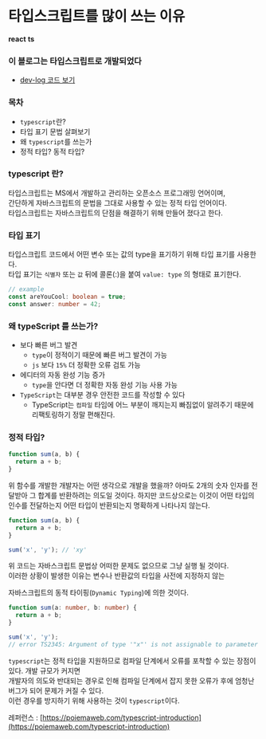 # 타입스크립트를 많이 쓰는 이유
**react** **ts**

### 이 블로그는 타입스크립트로 개발되었다
- <a href="https://github.com/min050410/TechBlog">dev-log 코드 보기</a>

### 목차
- `typescript`란?
- 타입 표기 문법 살펴보기
- 왜 `typescript`를 쓰는가
- 정적 타입? 동적 타입?

### typescript 란?
타입스크립트는 MS에서 개발하고 관리하는 오픈소스 프로그래밍 언어이며,    
간단하게 자바스크립트의 문법을 그대로 사용할 수 있는 정적 타입 언어이다.  
타입스크립트는 자바스크립트의 단점을 해결하기 위해 만들어 졌다고 한다.   


### 타입 표기  
타입스크립트 코드에서 어떤 변수 또는 값의 type을 표기하기 위해 타입 표기를 사용한다.  
타입 표기는 `식별자` 또는 `값` 뒤에 콜론(:)을 붙여 `value: type` 의 형태로 표기한다.

```ts
// example
const areYouCool: boolean = true;
const answer: number = 42;
```

<h3 id="why">왜 typeScript 를 쓰는가?</h3>


- 보다 빠른 버그 발견
  - `type`이 정적이기 때문에 빠른 버그 발견이 가능
  - `js` 보다 `15%` 더 정확한 오류 검토 가능
- 에디터의 자동 완성 기능 증가
  - `type`을 안다면 더 정확한 자동 완성 기능 사용 가능
- `TypeScript`는 대부분 경우 안전한 코드를 작성할 수 있다  
  - TypeScript는 `컴파일` 타임에 어느 부분이 깨지는지 빠짐없이 알려주기 때문에 리팩토링하기 정말 편해진다.
     
### 정적 타입?

```js
function sum(a, b) {
  return a + b;
}
```

위 함수를 개발한 개발자는 어떤 생각으로 개발을 했을까? 아마도 2개의 숫자 인자를 전달받아 그 합계를 반환하려는 의도일 것이다.
하지만 코드상으로는 이것이 어떤 타입의 인수를 전달하는지 어떤 타입이 반환되는지 명확하게 나타나지 않는다.

```js
function sum(a, b) {
  return a + b;
}

sum('x', 'y'); // 'xy'
```

위 코드는 자바스크립트 문법상 어떠한 문제도 없으므로 그냥 실행 될 것이다.   
이러한 상황이 발생한 이유는 변수나 반환값의 타입을 사전에 지정하지 않는  

자바스크립트의 동적 타이핑(`Dynamic Typing`)에 의한 것이다.

```ts
function sum(a: number, b: number) {
  return a + b;
}

sum('x', 'y');
// error TS2345: Argument of type '"x"' is not assignable to parameter of type 'number'.
```

`typescript`는 정적 타입을 지원하므로 컴파일 단계에서 오류를 포착할 수 있는 장점이 있다. 개발 규모가 커지면  
개발자의 의도와 반대되는 경우로 인해 컴파일 단계에서 잡지 못한 오류가 후에 엄청난 버그가 되어 문제가 커질 수 있다.  
이런 경우를 방지하기 위해 사용하는 것이 `typescript`이다.

레퍼런스 : [https://poiemaweb.com/typescript-introduction](https://poiemaweb.com/typescript-introduction)